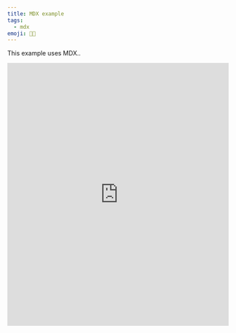 ```yaml
---
title: MDX example
tags:
  - mdx
emoji: 👩‍🚀
---
```


This example uses MDX..

<iframe
  height="600"
  style="width: 100%;"
  scrolling="no"
  title="Generative Art"
  src="https://codepen.io/ricardoolivaalonso/embed/poJramX?height=265&theme-id=light&default-tab=result"
  frameborder="no"
  allowtransparency="true"
  allowfullscreen="true"
>
  See the Pen{' '}
  <a href="https://codepen.io/ricardoolivaalonso/pen/poJramX">Generative Art</a>{' '}
  by Ricardo Oliva Alonso (
  <a href="https://codepen.io/ricardoolivaalonso">@ricardoolivaalonso</a>) on{' '}
  <a href="https://codepen.io">CodePen</a>.
</iframe>
